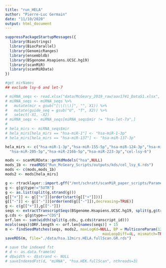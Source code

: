 ```yaml
---
title: "run_HELA"
author: "Pierre-Luc Germain"
date: "11/10/2020"
output: html_document
---
```




```r
suppressPackageStartupMessages({
  library(Biostrings)
  library(BiocParallel)
  library(GenomicRanges)
  library(ensembldb)
  library(BSgenome.Hsapiens.UCSC.hg19)
  library(scanMiR)
  library(scanMiRData)
})
```


```r
#get mirNames
## exclude lsy-6 and let-7

# miRNA_seqs <- read.xlsx("data/McGeary_2019_raw/aav1741_DataS1.xlsx", rows=95:111, colNames = FALSE)
# miRNA_seqs <- miRNA_seqs %>%
#   mutate(mir = gsub("[\\(\\)]", "", X1)) %>%
#   mutate(guide_seq = gsub("U", "T", X2)) %>%
#   select(-X1, -X2)
# miRNA_seqs <- miRNA_seqs[miRNA_seqs$mir != "hsa-let-7a",]
# 
# hela_mirs <- miRNA_seqs$mir
# hela_mirs[hela_mirs == "hsa-miR-1"] <- "hsa-miR-1-3p"
# hela_mirs[hela_mirs == "hsa-miR-137"] <- "hsa-miR-137-3p"

hela_mirs <- c("hsa-miR-1-3p","hsa-miR-155-5p","hsa-miR-124-3p","hsa-miR-7-5p","hsa-miR-137-3p","hsa-miR-139-5p", "hsa-miR-143-3p","hsa-miR-144-3p","hsa-miR-153-3p","hsa-miR-182-5p","hsa-miR-199a-5p","hsa-miR-204-5p",
  "hsa-miR-205-5p","hsa-miR-216b-5p","hsa-miR-223-3p","cel-lsy-6") 

mods <- scanMiRData::getKdModels("hsa",NULL)
mods_1b <- readRDS("Run_McGeary_Scripts/outputs/kds/cel_lsy_6.rds")
mods <- c(mods,mods_1b)
mods2 <- mods[hela_mirs]

```



```r
g <- rtracklayer::import.gff("/mnt/schratt/scanMiR_paper_scripts/Parameter_Optimization/data/McGeary_2019_raw/GSE140217_HeLa_transcriptannotations.gtf")
g <- g[g$type!="5UTR"]
g <- as.list(split(g,strand(g)))
g[["+"]] <- g[["+"]][order(start(g[["+"]]))]
g[["-"]] <- g[["-"]][order(end(g[["-"]]),decreasing=TRUE)]
g <- c(g[["+"]],g[["-"]])
seqs <- extractTranscriptSeqs(BSgenome.Hsapiens.UCSC.hg19, split(g,g$transcript_id))
g.cds <- g[g$type=="CDS"]
orf.len <- sum(width(split(g.cds, g.cds$transcript_id)))
mcols(seqs)$ORF.length <- orf.len[names(seqs)] + 15
m <- findSeedMatches(seqs, mods2, maxLogKd=NULL, BP = MulticoreParam(12, progressbar=TRUE), ret="GRanges",p3.extra=TRUE,p3.params=list(maxMirLoop=5L, maxTargetLoop=9L, 
                                            maxLoopDiff=4L, mismatch=TRUE),)
saveRDS(m, file="./data/hsa.12mirs.HELA.fullScan.GR.rds")

# save the indexed fst
# d <- as.data.frame(m)
# d$width <- d$strand <- NULL
# saveIndexedFst(d, "miRNA", "hsa.HEK.fullScan", nthreads=3)
```

